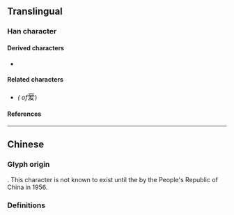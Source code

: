 {{also|愛}}
{{character info/new}}
==Translingual==
{{stroke order|strokes=10}}

===Han character===
{{Han char|rn=87|rad=爪|as=6|sn=10|four=20407|canj=BBKE|ids=⿳⺤冖友}}

====Derived characters====
* {{l|mul|[[叆]], [[嗳]], [[嫒]], [[暧]], [[瑷]], [[𩡖]], [[𪳗]], [[𫂖]], [[𫆫]], [[𫉁]], [[𫣊]], [[𬊺]], [[𭞄]], [[𭱵]], [[𮇳]], [[𮓇]], [[𮦸]]}}

====Related characters====
* {{l|mul|[[愛]]}} ''({{w|Traditional Chinese|Traditional form}} of ''<big>爱</big>)

====References====
{{Han ref|kx=0689.091|hdz=32033.110|uh=7231}}

----

==Chinese==

===Glyph origin===
{{Han simp|愛|f=𢖻|t=友}}. This character is not known to exist<!-- Note: Not found in http://dict.variants.moe.edu.tw 《異體字字典》 or 《宋元以來俗字譜》 --> until the {{w|Chinese Character Simplification Scheme|simplification of Chinese characters}} by the People's Republic of China in 1956. <!-- Refer https://zh.wikisource.org/wiki/漢字簡化方案 -->

===Definitions===
{{zh-see|愛}}